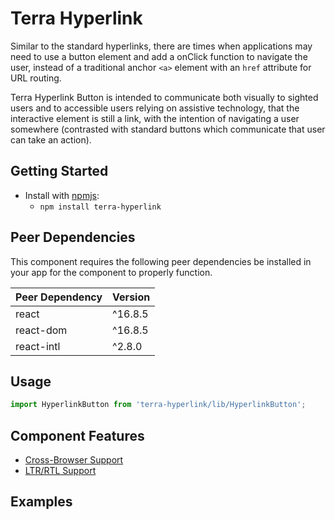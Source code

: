 


<Badge />

# Terra Hyperlink

Similar to the standard hyperlinks, there are times when applications may need to use a button element and add a onClick function to navigate the user, instead of a traditional anchor `<a>` element with an `href` attribute for URL routing.

Terra Hyperlink Button is intended to communicate both visually to sighted users and to accessible users relying on assistive technology, that the interactive element is still a link, with the intention of navigating a user somewhere (contrasted with standard buttons which communicate that user can take an action).
## Getting Started

- Install with [npmjs](https://www.npmjs.com):
  - `npm install terra-hyperlink`

<!-- AUTO-GENERATED-CONTENT:START Peer Dependencies -->
## Peer Dependencies

This component requires the following peer dependencies be installed in your app for the component to properly function.

| Peer Dependency | Version |
|-|-|
| react | ^16.8.5 |
| react-dom | ^16.8.5 |
| react-intl | ^2.8.0 |

<!-- AUTO-GENERATED-CONTENT:END -->

## Usage
```jsx
import HyperlinkButton from 'terra-hyperlink/lib/HyperlinkButton';
```

## Component Features

 * [Cross-Browser Support](https://engineering.cerner.com/terra-ui/about/terra-ui/component-standards#cross-browser-support)
 * [LTR/RTL Support](https://engineering.cerner.com/terra-ui/about/terra-ui/component-standards#ltr--rtl)

## Examples
<DefaultHyperlinkButton />
<External description="An external variant adds a custom icon to indicate the destination is external to the source." />
<Audio description="An audio variant adds a custom icon to indicate the content linked is audio." />
<Video description="A video variant adds a custom icon to indicate the content linked is a video." />
<Image description="An image variant adds a custom icon to indicate the content linked is an image." />
<Document description="A document variant adds a custom icon to indicate the content linked is document (.pdf, .doc, .xls, etc.)." />

## Hyperlink Props
<HyperlinkButtonPropsTable />
